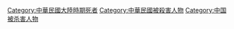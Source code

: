 [[Category:中華民國大陸時期死者|Category:中華民國大陸時期死者]]
[[Category:中華民國被殺害人物|Category:中華民國被殺害人物]]
[[Category:中国被杀害人物|Category:中国被杀害人物]]